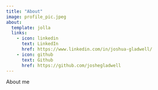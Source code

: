```yaml
---
title: "About"
image: profile_pic.jpeg
about:
  template: jolla
  links:
    - icon: linkedin
      text: LinkedIn
      href: https://www.linkedin.com/in/joshua-gladwell/
    - icon: github
      text: Github
      href: https://github.com/joshegladwell
---
```


About me
